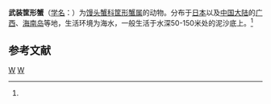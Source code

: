 {{Speciesbox
| genus = Mursia
| species = armata
| image = Specimen of Mursia armata.jpg
| authority = (de Haan, 1839)<ref name='id11525'>{{cite web| url =http://www.bioinfo.cn/db05/BjdwSpecies.php?action=view&id=11525| title =武装筐形蟹| work =《中国动物物种编目数据库》| publisher =中国科学院微生物研究所| author =中国科学院动物研究所| accessdate =2009-04-28| deadurl =yes| archiveurl =https://web.archive.org/web/20160305025204/http://www.bioinfo.cn/db05/BjdwSpecies.php?action=view&id=11525| archivedate =2016-03-05}}</ref>
}}

'''武装筐形蟹'''（[[学名|学名]]：{{lang|la|''Mursia armata''}}）为[[馒头蟹科|馒头蟹科]][[筐形蟹属|筐形蟹属]]的动物。分布于[[日本|日本]]以及[[中国大陆|中国大陆]]的[[广西|广西]]、[[海南岛|海南岛]]等地，生活环境为海水，一般生活于水深50-150米处的泥沙底上。<ref name='id11525'/>

== 参考文献 ==
{{reflist}}

{{Taxonbar}}

[[Category:1839年描述的动物|W]]
[[Category:筐形蟹属|W]]


{{螃蟹小作品}}